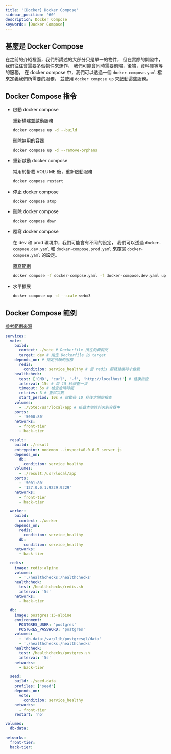 ```yaml
---
title: '[Docker] Docker Compose'
sidebar_position: '60'
description: Docker Compose
keywords: [Docker Compose]
---
```


## 甚麼是 Docker Compose

在之前的介紹裡面，我們所講述的大部分只是單一的物件，
但在實際的開發中，我們往往會需要多個物件來運作，
我們可能會同時需要前端，後端，資料庫等等的服務，
在 docker compose 中，我們可以透過一個 `docker-compose.yaml` 檔來定義我們所需要的服務，
並使用 `docker compose up` 來啟動這些服務。

## Docker Compose 指令

- 啟動 docker compose

  重新構建並啟動服務

  ```bash
  docker compose up -d --build
  ```

  刪除無用的容器

  ```bash
  docker compose up -d --remove-orphans
  ```

- 重新啟動 docker compose

  常用於掛載 VOLUME 後，重新啟動服務

  ```bash
  docker compose restart
  ```

- 停止 docker compose

  ```bash
  docker compose stop
  ```

- 刪除 docker compose

  ```bash
  docker compose down
  ```

- 覆寫 docker compose

  在 dev 和 prod 環境中，我們可能會有不同的設定，
  我們可以透過 `docker-compose.dev.yaml` 和 `docker-compose.prod.yaml` 來覆寫 `docker-compose.yaml` 的設定。

  [覆寫範例](https://docker.robertchang.me/compose/extend-column#docker-compose-%E7%9A%84%E8%A6%86%E5%AF%AB%E6%AA%94%E6%A1%88)

  ```bash
  docker compose -f docker-compose.yaml -f docker-compose.dev.yaml up -d
  ```

- 水平擴展

  ```bash
  docker compose up -d --scale web=3
  ```

## Docker Compose 範例

[參考範例來源](https://github.com/dockersamples/example-voting-app)

```yaml
services:
  vote:
    build:
      context: ./vote # Dockerfile 所在的資料夾
      target: dev # 指定 Dockerfile 的 target
    depends_on: # 指定依賴的服務
      redis:
        condition: service_healthy # 當 redis 服務健康時才啟動
    healthcheck:
      test: ['CMD', 'curl', '-f', 'http://localhost'] # 健康檢查
      interval: 15s # 每 15 秒檢查一次
      timeout: 5s # 檢查逾時時間
      retries: 3 # 重試次數
      start_period: 10s # 啟動後 10 秒後才開始檢查
    volumes:
      - ./vote:/usr/local/app # 掛載本地資料夾到容器中
    ports:
      - '5000:80'
    networks:
      - front-tier
      - back-tier

  result:
    build: ./result
    entrypoint: nodemon --inspect=0.0.0.0 server.js
    depends_on:
      db:
        condition: service_healthy
    volumes:
      - ./result:/usr/local/app
    ports:
      - '5001:80'
      - '127.0.0.1:9229:9229'
    networks:
      - front-tier
      - back-tier

  worker:
    build:
      context: ./worker
    depends_on:
      redis:
        condition: service_healthy
      db:
        condition: service_healthy
    networks:
      - back-tier

  redis:
    image: redis:alpine
    volumes:
      - './healthchecks:/healthchecks'
    healthcheck:
      test: /healthchecks/redis.sh
      interval: '5s'
    networks:
      - back-tier

  db:
    image: postgres:15-alpine
    environment:
      POSTGRES_USER: 'postgres'
      POSTGRES_PASSWORD: 'postgres'
    volumes:
      - 'db-data:/var/lib/postgresql/data'
      - './healthchecks:/healthchecks'
    healthcheck:
      test: /healthchecks/postgres.sh
      interval: '5s'
    networks:
      - back-tier

  seed:
    build: ./seed-data
    profiles: ['seed']
    depends_on:
      vote:
        condition: service_healthy
    networks:
      - front-tier
    restart: 'no'

volumes:
  db-data:

networks:
  front-tier:
  back-tier:
```
